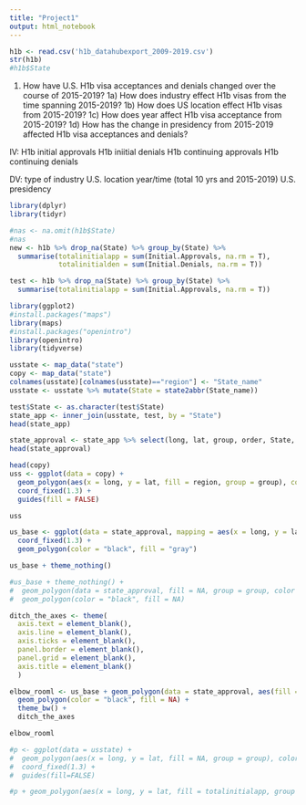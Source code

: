 ```yaml
---
title: "Project1"
output: html_notebook
---
```


```r
h1b <- read.csv('h1b_datahubexport_2009-2019.csv')
str(h1b)
#h1b$State
```

1. How have U.S. H1b visa acceptances and denials changed over the course of 2015-2019?
  1a) How does industry effect H1b visas from the time spanning 2015-2019?
  1b) How does US location effect H1b visas from 2015-2019?
  1c) How does year affect H1b visa acceptance from 2015-2019?
  1d) How has the change in presidency from 2015-2019 affected H1b visa acceptances and denials?
  
IV: H1b initial approvals
    H1b iniitial denials
    H1b continuing approvals
    H1b continuing denials

DV: type of industry
    U.S. location
    year/time (total 10 yrs and 2015-2019)
    U.S. presidency
    
    
```r
library(dplyr)
library(tidyr)
```
    
```r
#nas <- na.omit(h1b$State)
#nas
new <- h1b %>% drop_na(State) %>% group_by(State) %>%
  summarise(totalinitialapp = sum(Initial.Approvals, na.rm = T),
            totalinitialden = sum(Initial.Denials, na.rm = T))

test <- h1b %>% drop_na(State) %>% group_by(State) %>%
  summarise(totalinitialapp = sum(Initial.Approvals, na.rm = T))
```

```r
library(ggplot2)
#install.packages("maps")
library(maps)
#install.packages("openintro")
library(openintro)
library(tidyverse)
```

```r
usstate <- map_data("state")
copy <- map_data("state")
colnames(usstate)[colnames(usstate)=="region"] <- "State_name"
usstate <- usstate %>% mutate(State = state2abbr(State_name))

test$State <- as.character(test$State)
state_app <- inner_join(usstate, test, by = "State")
head(state_app)
```

```r
state_approval <- state_app %>% select(long, lat, group, order, State, totalinitialapp, State_name)
head(state_approval)
```

```r
head(copy)
uss <- ggplot(data = copy) +
  geom_polygon(aes(x = long, y = lat, fill = region, group = group), color = "white") +
  coord_fixed(1.3) +
  guides(fill = FALSE)

uss
```



```r
us_base <- ggplot(data = state_approval, mapping = aes(x = long, y = lat, group = group)) +
  coord_fixed(1.3) +
  geom_polygon(color = "black", fill = "gray")

us_base + theme_nothing()

#us_base + theme_nothing() +
#  geom_polygon(data = state_approval, fill = NA, group = group, color = "white") +
#  geom_polygon(color = "black", fill = NA)

ditch_the_axes <- theme(
  axis.text = element_blank(),
  axis.line = element_blank(),
  axis.ticks = element_blank(),
  panel.border = element_blank(),
  panel.grid = element_blank(),
  axis.title = element_blank()
  )

elbow_rooml <- us_base + geom_polygon(data = state_approval, aes(fill = totalinitialapp), color = "white") +
  geom_polygon(color = "black", fill = NA) +
  theme_bw() +
  ditch_the_axes

```

```r
elbow_rooml 

#p <- ggplot(data = usstate) +
#  geom_polygon(aes(x = long, y = lat, fill = NA, group = group), color = "white") + 
#  coord_fixed(1.3) +
#  guides(fill=FALSE) 

#p + geom_polygon(aes(x = long, y = lat, fill = totalinitialapp, group = group))
```

